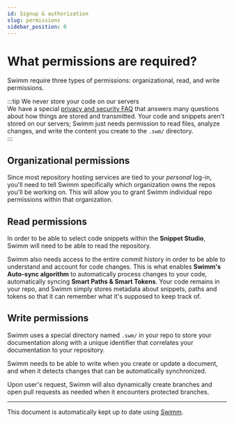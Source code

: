 ```yaml
---
id: Signup & authorization
slug: permissions
sidebar_position: 0
---
```



# What permissions are required?

Swimm require three types of permissions: organizational, read, and write permissions.<br/>

:::tip We never store your code on our servers<br/>
We have a special [privacy and security FAQ](https://docs.swimm.io/security) that answers many questions about how things are stored and transmitted. Your code and snippets aren't stored on our servers; Swimm just needs permission to read files, analyze changes, and write the content you create to the `.swm/` directory.<br/>
:::

## Organizational permissions

Since most repository hosting services are tied to your _personal_ log-in, you'll need to tell Swimm specifically which organization owns the repos you'll be working on. This will allow you to grant Swimm individual repo permissions within that organization.

## Read permissions

In order to be able to select code snippets within the **Snippet Studio**, Swimm will need to be able to read the repository.

Swimm also needs access to the entire commit history in order to be able to understand and account for code changes. This is what enables **Swimm's Auto-sync algorithm** to automatically process changes to your code, automatically syncing **Smart Paths & Smart Tokens**. Your code remains in your repo, and Swimm simply stores metadata about snippets, paths and tokens so that it can remember what it's supposed to keep track of.

## Write permissions

Swimm uses a special directory named `.swm/` in your repo to store your documentation along with a unique identifier that correlates your documentation to your repository.

Swimm needs to be able to write when you create or update a document, and when it detects changes that can be automatically synchronized.

Upon user's request, Swimm will also dynamically create branches and open pull requests as needed when it encounters protected branches.

---

This document is automatically kept up to date using [Swimm](https://swimm.io).
